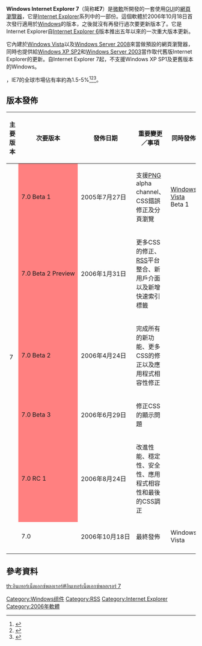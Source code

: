 {{Expand language|1=en|time=2020-08-26T12:33:35+00:00}}
{{noteTA
|G1=IT
}}

{{Infobox Software
| name = Windows Internet Explorer 7
| logo = [[File:Internet_Explorer_7_Logo.png|60px]]
| screenshot = [[File:Internet_Explorer_7.png|300px]]
| caption = Internet Explorer 7執行於[[Windows_Vista|Windows Vista]]
| developer = [[微軟|微軟]]
| released = {{Start date and age|2006|10|18}}
| latest release version = 7.0 SP2 (7.00.6002.18005)
| latest release date = {{Start date and age|2009|05|26}}
| engine = [[Trident_(排版引擎)|Trident]]
| operating system = [[Windows_XP|Windows XP]] SP2或以上<br />[[Windows_Server_2003|Windows Server 2003]] SP1或以上
| included with           = [[Windows_Vista|Windows Vista]]、[[Windows_Server_2008|Windows Server 2008]]
| genre = [[網頁瀏覽器|網頁瀏覽器]]
| license = [[專有軟體|私有]]
| website = {{URL|technet.microsoft.com/library/mt654017.aspx|IEAK7}}
}}

'''Windows Internet Explorer 7'''（简称'''IE7'''）是[[微軟|微軟]]所開發的一套使用[[GUI|GUI]]的[[網頁瀏覽器|網頁瀏覽器]]，它是[[Internet_Explorer|Internet Explorer]]系列中的一部份。這個軟體於2006年10月18日首次發行適用於[[Windows|Windows]]的版本，之後就沒有再發行過次要更新版本了。它是Internet Explorer自[[Internet_Explorer_6|Internet Explorer 6]]版本推出五年以來的一次重大版本更新。

它內建於[[Windows_Vista|Windows Vista]]以及[[Windows_Server_2008|Windows Server 2008]]來當做預設的網頁瀏覽器，同時也提供給[[Windows_XP|Windows XP SP2]]和[[Windows_Server_2003|Windows Server 2003]]當作取代舊版Internet Explorer的更新。自Internet Explorer 7起，不支援Windows XP SP1及更舊版本的Windows。

{{As of|2012|5}}，IE7的全球市場佔有率約為1.5-5%<ref name="W3Counter">{{cite web
|url=http://www.w3counter.com/globalstats.php
|title=Global Web Stats
|publisher=W3Counter
|date=May 2012
|accessdate=2012-06-05
|archive-date=2012-06-28
|archive-url=https://archive.is/20120628/http://www.w3counter.com/globalstats.php
|dead-url=no
}}</ref><ref name="StatCounter">{{cite web
|url=http://gs.statcounter.com/#browser_version-ww-monthly-201205-201205-bar
|title=StatCounter Global Stats
|publisher=StatCounter
|date=May 2012
|accessdate=2012-06-05
|archive-date=2012-05-26
|archive-url=https://archive.is/20120526/http://gs.statcounter.com/%23mobile_browser-ww-monthly-201012-201111-bar#browser_version-ww-monthly-201205-201205-bar
|dead-url=no
}}</ref><ref name="Net Applications">{{cite web
|url=http://marketshare.hitslink.com/browser-market-share.aspx?qprid=2
|title=Browser Version Market Share
|publisher=Net Applications
|date=January 2011
|accessdate=2011-01-18
|archive-date=2011-08-22
|archive-url=https://www.webcitation.org/618hdmbcT?url=http://marketshare.hitslink.com/browser-market-share.aspx?qprid=2
|dead-url=no
}}</ref>。

== 版本發佈 ==
{| class="wikitable" style="width: auto;"
! 主要版本
! 次要版本
! 發佈日期
! 重要變更／事項
! 同時發佈
|-
! rowspan="6" | 7
| style="white-space: nowrap;background-color:#FF8080" | 7.0 Beta 1
| style="white-space: nowrap;" | 2005年7月27日
| 支援[[PNG|PNG]] alpha channel、CSS錯誤修正及分頁瀏覽
| [[Windows_Vista|Windows Vista]] Beta 1
|-
| style="white-space: nowrap;background-color:#FF8080" | 7.0 Beta 2 Preview
| style="white-space: nowrap;" | 2006年1月31日
| 更多CSS的修正、[[RSS|RSS]]平台整合、新用戶介面以及新增快速索引標籤
|
|-
| style="white-space: nowrap;background-color:#FF8080" | 7.0 Beta 2
| style="white-space: nowrap;" | 2006年4月24日
| 完成所有的新功能、更多CSS的修正以及應用程式相容性修正
| 
|-
| style="white-space: nowrap;background-color:#FF8080" | 7.0 Beta 3
| style="white-space: nowrap;" | 2006年6月29日
| 修正CSS的顯示問題
|
|-
| style="white-space: nowrap;background-color:#FF8080" | 7.0 RC 1
| style="white-space: nowrap;" | 2006年8月24日
| 改進性能、穩定性、安全性、應用程式相容性和最後的CSS調正
|
|-
| style="white-space: nowrap;" | 7.0
| style="white-space: nowrap;" | 2006年10月18日
| 最終發佈
| Windows Vista
|-
|}

==參考資料==
{{reflist|2}}

{{Internet Explorer}}
{{Web browser}}
{{網頁瀏覽器時間線}}


[[Category:Windows组件|Category:Windows组件]]
[[Category:RSS|Category:RSS]]
[[Category:Internet_Explorer|Category:Internet Explorer]]
[[Category:2006年軟體|Category:2006年軟體]]
[[th:อินเทอร์เน็ตเอกซ์พลอเรอร์#อินเทอร์เน็ตเอกซ์พลอเรอร์_7|th:อินเทอร์เน็ตเอกซ์พลอเรอร์#อินเทอร์เน็ตเอกซ์พลอเรอร์ 7]]